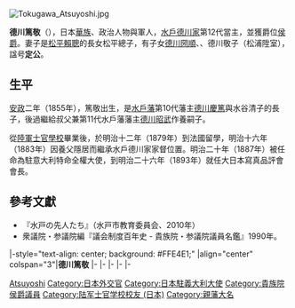[[File:Tokugawa_Atsuyoshi.jpg|thumb]]
{{japanese|japanese=徳川 篤敬|kana=とくがわ あつよし|romaji=Tokugawa Atsuyoshi|kyujitai=德川 篤敬}}

'''德川篤敬'''（{{bd|1855年|11月9日|1898年|7月12日|Tokugawa Atsuyoshi}}），日本[[華族|華族]]、政治人物與軍人，[[水戶德川家|水戶德川家]]第12代當主，並獲爵位[[侯爵|侯爵]]。妻子是[[松平賴聰|松平賴聰]]的長女松平總子，有子女[[德川圀順|德川圀順]]、{{link-ja|德川宗敬|徳川宗敬}}、德川敬子（松浦陞室），諡号'''定公'''。

==生平==
[[安政|安政]]二年（1855年），篤敬出生，是[[水戶藩|水戶藩]]第10代藩主[[德川慶篤|德川慶篤]]與水谷清子的長子，後過繼給叔父兼第11代水戶藩藩主[[德川昭武|德川昭武]]作養嗣子。

從[[陸軍士官學校_(日本)|陸軍士官學校]]畢業後，於明治十二年（1879年）到法國留學，明治十六年（1883年）因養父隱居而繼承水戶德川家家督位置。明治二十年（1887年）被任命為駐意大利特命全權大使，到明治二十六年（1893年）就任大日本寫真品評會會長。

== 參考文獻 ==
*『水戸の先人たち』（水戸市教育委員会、2010年）
*衆議院・参議院編『議会制度百年史 - 貴族院・参議院議員名鑑』1990年。

{{start box}}
|-style="text-align: center; background: #FFE4E1;"
|align="center" colspan="3"|'''德川篤敬'''
{{s-reg|other}}
|-
{{s-before|[[德川昭武|德川昭武]]}}
{{s-title|[[水戶德川家|水戶德川家]]當主|1883年－1898年}}
{{s-after|[[德川圀順|德川圀順]]}}
|-
{{s-none|新頭銜}}
{{s-title|[[水戶德川家|水戶德川家]]侯爵<br>（第一代）|1884年—1898年}}
{{s-after|[[德川圀順|德川圀順]]}}
|-
{{s-dip}}
|-
{{s-before|{{link-ja|田中不二麿|田中不二麿}}}}
{{s-title|[[日本駐意大利大使列表|日本駐意大利特命全權大使]]|1887年－1892年}}
{{s-after|{{link-ja|中島信行|中島信行}}}}
|-
{{end box}}
{{水戶德川家}}

{{DEFAULTSORT:Tokugawa Atsuyoshi}}
[[Category:水戶德川家|Atsuyoshi]]
[[Category:日本外交官|Category:日本外交官]]
[[Category:日本駐義大利大使|Category:日本駐義大利大使]]
[[Category:貴族院侯爵議員|Category:貴族院侯爵議員]]
[[Category:陆军士官学校校友_(日本)|Category:陆军士官学校校友 (日本)]]
[[Category:親藩大名|Category:親藩大名]]